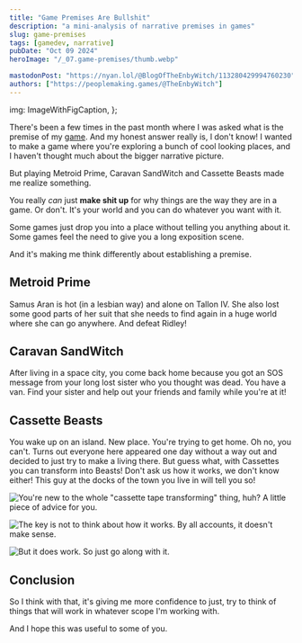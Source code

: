 ```yaml
---
title: "Game Premises Are Bullshit"
description: "a mini-analysis of narrative premises in games"
slug: game-premises
tags: [gamedev, narrative]
pubDate: "Oct 09 2024"
heroImage: "/_07.game-premises/thumb.webp"

mastodonPost: "https://nyan.lol/@BlogOfTheEnbyWitch/113280429994760230"
authors: ["https://peoplemaking.games/@TheEnbyWitch"]
---
```



  img: ImageWithFigCaption,
};

There's been a few times in the past month where I was asked what is the premise of my [game](https://girlfriend.games). And my honest answer really is, I don't know! I wanted to make a game where you're exploring a bunch of cool looking places, and I haven't thought much about the bigger narrative picture.

But playing Metroid Prime, Caravan SandWitch and Cassette Beasts made me realize something.

You really _can_ just **make shit up** for why things are the way they are in a game. Or don't. It's your world and you can do whatever you want with it.

Some games just drop you into a place without telling you anything about it. Some games feel the need to give you a long exposition scene.

And it's making me think differently about establishing a premise.

## Metroid Prime

Samus Aran is hot (in a lesbian way) and alone on Tallon IV. She also lost some good parts of her suit that she needs to find again in a huge world where she can go anywhere. And defeat Ridley!

## Caravan SandWitch

After living in a space city, you come back home because you got an SOS message from your long lost sister who you thought was dead. You have a van. Find your sister and help out your friends and family while you're at it!

## Cassette Beasts

You wake up on an island. New place. You're trying to get home. Oh no, you can't. Turns out everyone here appeared one day without a way out and decided to just try to make a living there. But guess what, with Cassettes you can transform into Beasts! Don't ask us how it works, we don't know either! This guy at the docks of the town you live in will tell you so!

![You're new to the whole "cassette tape transforming" thing, huh? A little piece of advice for you.](/_07.game-premises/screenshot.jpg)

![The key is not to think about how it works. By all accounts, it doesn't make sense.](/_07.game-premises/screenshot2.jpg)

![But it does work. So just go along with it.](/_07.game-premises/screenshot3.jpg)

## Conclusion

So I think with that, it's giving me more confidence to just, try to think of things that will work in whatever scope I'm working with.

And I hope this was useful to some of you.


<KoFi />
